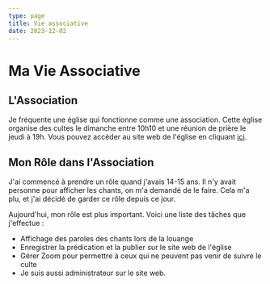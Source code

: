 ```yaml
---
type: page
title: Vie associative
date: 2023-12-02
---
```


# Ma Vie Associative

## L'Association

Je fréquente une église qui fonctionne comme une association. Cette église organise des cultes le dimanche entre 10h10 et une réunion de prière le jeudi à 19h. Vous pouvez accéder au site web de l'église en cliquant [ici](http://www.eehb.fr/).

## Mon Rôle dans l'Association

J'ai commencé à prendre un rôle quand j'avais 14-15 ans. Il n'y avait personne pour afficher les chants, on m'a demandé de le faire. Cela m'a plu, et j'ai décidé de garder ce rôle depuis ce jour.

Aujourd'hui, mon rôle est plus important. Voici une liste des tâches que j'effectue :

- Affichage des paroles des chants lors de la louange
- Enregistrer la prédication et la publier sur le site web de l'église
- Gérer Zoom pour permettre à ceux qui ne peuvent pas venir de suivre le culte
- Je suis aussi administrateur sur le site web.
